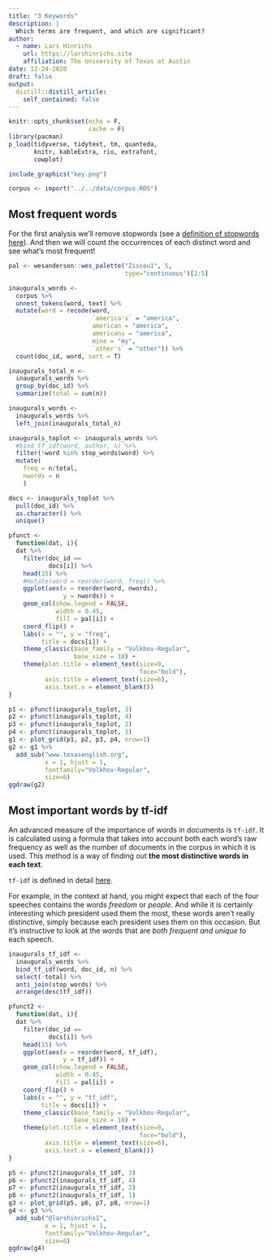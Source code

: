 ```yaml
---
title: "3 Keywords"
description: |
  Which terms are frequent, and which are significant?
author:
  - name: Lars Hinrichs
    url: https://larshinrichs.site
    affiliation: The University of Texas at Austin
date: 12-24-2020
draft: false
output:
  distill::distill_article:
    self_contained: false
---
```


```r
knitr::opts_chunk$set(echo = F,
                      cache = F)
library(pacman)
p_load(tidyverse, tidytext, tm, quanteda,
       knitr, kableExtra, rio, extrafont,
       cowplot)
```

```r
include_graphics("key.png")
```

```r
corpus <- import("../../data/corpus.RDS")
```

## Most frequent words

For the first analysis we'll remove stopwords (see a [definition of stopwords here](https://en.wikipedia.org/wiki/Stop_word)). And then we will count the occurrences of each distinct word and see what's most frequent!

```r
pal <- wesanderson::wes_palette("Zissou1", 5, 
                                type="continuous")[2:5]

inaugurals_words <- 
  corpus %>% 
  unnest_tokens(word, text) %>% 
  mutate(word = recode(word,
                       `america's` = "america",
                       american = "america",
                       americans = "america",
                       mine = "my",
                       `other's` = "other")) %>% 
  count(doc_id, word, sort = T)

inaugurals_total_n <- 
  inaugurals_words %>% 
  group_by(doc_id) %>% 
  summarize(total = sum(n))

inaugurals_words <- 
  inaugurals_words %>% 
  left_join(inaugurals_total_n)

inaugurals_toplot <- inaugurals_words %>%
  #bind_tf_idf(word, author, n) %>%
  filter(!word %in% stop_words$word) %>% 
  mutate(
    freq = n/total,
    nwords = n
    )

docs <- inaugurals_toplot %>% 
  pull(doc_id) %>% 
  as.character() %>% 
  unique()

pfunct <- 
  function(dat, i){ 
  dat %>%
    filter(doc_id == 
           docs[i]) %>% 
    head(15) %>% 
    #mutate(word = reorder(word, freq)) %>%
    ggplot(aes(x = reorder(word, nwords), 
               y = nwords)) +
    geom_col(show.legend = FALSE,
             width = 0.45,
             fill = pal[i]) +
    coord_flip() +
    labs(x = "", y = "freq",
         title = docs[i]) +
    theme_classic(base_family = "Volkhov-Regular",
                  base_size = 10) +
    theme(plot.title = element_text(size=9,
                                    face="bold"),
          axis.title = element_text(size=6),
          axis.text.x = element_blank())
}

```

```r
p1 <- pfunct(inaugurals_toplot, 3)
p2 <- pfunct(inaugurals_toplot, 4)
p3 <- pfunct(inaugurals_toplot, 2)
p4 <- pfunct(inaugurals_toplot, 1)
g1 <- plot_grid(p1, p2, p3, p4, nrow=1)
g2 <- g1 %>% 
  add_sub("www.texasenglish.org",
          x = 1, hjust = 1,
          fontfamily="Volkhov-Regular",
          size=6)
ggdraw(g2)
```

## Most important words by tf-idf

An advanced measure of the importance of words in documents is `tf-idf`. It is calculated using a formula that takes into account both each word's raw frequency as well as the number of documents in the corpus in which it is used. This method is a way of finding out **the most distinctive words in each text**.

<aside>`tf-idf` is defined in detail [here](https://en.wikipedia.org/wiki/Tf%E2%80%93idf).</aside>

For example, in the context at hand, you might expect that each of the four speeches contains the words *freedom* or *people*. And while it is certainly interesting which president used them the most, these words aren't really distinctive, simply because each president uses them on this occasion. But it's instructive to look at the words that are *both frequent and unique* to each speech.

```r
inaugurals_tf_idf <- 
  inaugurals_words %>%
  bind_tf_idf(word, doc_id, n) %>% 
  select(-total) %>%
  anti_join(stop_words) %>% 
  arrange(desc(tf_idf))
```

```r
pfunct2 <- 
  function(dat, i){ 
  dat %>%
    filter(doc_id == 
           docs[i]) %>% 
    head(15) %>% 
    ggplot(aes(x = reorder(word, tf_idf), 
               y = tf_idf)) +
    geom_col(show.legend = FALSE,
             width = 0.45,
             fill = pal[i]) +
    coord_flip() +
    labs(x = "", y = "tf_idf",
         title = docs[i]) +
    theme_classic(base_family = "Volkhov-Regular",
                  base_size = 10) +
    theme(plot.title = element_text(size=9,
                                    face="bold"),
          axis.title = element_text(size=6),
          axis.text.x = element_blank())
}
```

```r
p5 <- pfunct2(inaugurals_tf_idf, 3)
p6 <- pfunct2(inaugurals_tf_idf, 4)
p7 <- pfunct2(inaugurals_tf_idf, 2)
p8 <- pfunct2(inaugurals_tf_idf, 1)
g3 <- plot_grid(p5, p6, p7, p8, nrow=1) 
g4 <- g3 %>% 
  add_sub("@larshinrichs1",
          x = 1, hjust = 1,
          fontfamily="Volkhov-Regular",
          size=6)
ggdraw(g4)
```

